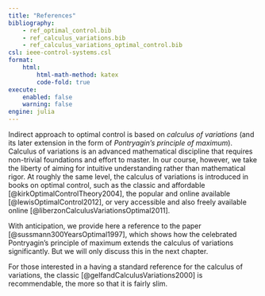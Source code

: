 ```yaml
---
title: "References"
bibliography: 
    - ref_optimal_control.bib
    - ref_calculus_variations.bib
    - ref_calculus_variations_optimal_control.bib
csl: ieee-control-systems.csl
format:
    html:
        html-math-method: katex
        code-fold: true
execute:
    enabled: false
    warning: false
engine: julia
---
```


Indirect approach to optimal control is based on *calculus of variations* (and its later extension in the form of *Pontryagin's principle of maximum*). Calculus of variations is an advanced mathematical discipline that requires non-trivial foundations and effort to master. In our course, however, we take the liberty of aiming for intuitive understanding rather than mathematical rigor. At roughly the same level, the calculus of variations is introduced in books on optimal control, such as the classic and affordable [@kirkOptimalControlTheory2004], the popular and online available [@lewisOptimalControl2012], or very accessible and also freely available online [@liberzonCalculusVariationsOptimal2011]. 

With anticipation, we provide here a reference to the paper [@sussmann300YearsOptimal1997], which shows how the celebrated Pontryagin's principle of maximum extends the calculus of variations significantly. But we will only discuss this in the next chapter.

For those interested in a having a standard reference for the calculus of variations, the classic [@gelfandCalculusVariations2000] is recommendable, the more so that it is fairly slim.
